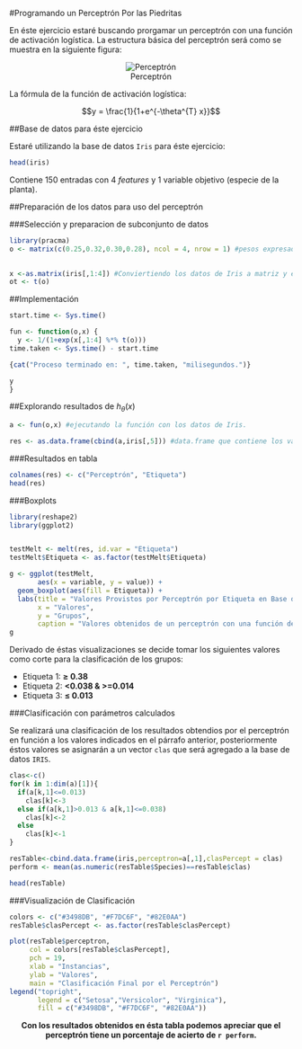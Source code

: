 #Programando un Perceptrón Por las Piedritas

En éste ejercicio estaré buscando prorgamar un perceptrón con una función de activación logística. La estructura básica del perceptrón será como se muestra en la siguiente figura:

<center>![Perceptrón](img/perceptron.jpg)</center>

<!--<center>![Perceptrpón](D:/Dropbox/MsC UABC/3er Semestre/Algoritmos datos Fisiologicos/Trabajos/Apuntes/img/perceptron.jpg)</center> -->
<!--<center>![Perceptrpón](C:/Users/Telemedicina/Documents/GENER/Tareas/perceptron.jpg)</center>-->


La fórmula de la función de activación logística:

$$y = \frac{1}{1+e^{-\theta^{T} x}}$$

##Base de datos para éste ejercicio

Estaré utilizando la base de datos `Iris` para éste ejercicio:
```r
head(iris)
```
Contiene 150 entradas con 4 *features* y 1 variable objetivo (especie de la planta).

##Preparación de los datos para uso del perceptrón

###Selección y preparacion de subconjunto de datos
```r
library(pracma)
o <- matrix(c(0.25,0.32,0.30,0.28), ncol = 4, nrow = 1) #pesos expresados como una matriz de 1x4.

  
x <-as.matrix(iris[,1:4]) #Conviertiendo los datos de Iris a matriz y excluyendo la variable objetivo.
ot <- t(o)
```

##Implementación
```r
start.time <- Sys.time()

fun <- function(o,x) {
  y <- 1/(1+exp(x[,1:4] %*% t(o)))
time.taken <- Sys.time() - start.time

{cat("Proceso terminado en: ", time.taken, "milisegundos.")}

y
}
```


##Explorando resultados de $h_{\theta}(x)$
```r
a <- fun(o,x) #ejecutando la función con los datos de Iris.

res <- as.data.frame(cbind(a,iris[,5])) #data.frame que contiene los valores resultado de la función de activación del perceptrón y el valor de la variable objetivo en la base de datos Iris.
```

###Resultados en tabla
```r
colnames(res) <- c("Perceptrón", "Etiqueta")
head(res)
```

###Boxplots

```r
library(reshape2)
library(ggplot2)


testMelt <- melt(res, id.var = "Etiqueta")
testMelt$Etiqueta <- as.factor(testMelt$Etiqueta)

g <- ggplot(testMelt,
       aes(x = variable, y = value)) +
  geom_boxplot(aes(fill = Etiqueta)) +
  labs(title = "Valores Provistos por Perceptrón por Etiqueta en Base de Datos IRIS",
       x = "Valores",
       y = "Grupos",
       caption = "Valores obtenidos de un perceptrón con una función de activación logística.")
g 

```

Derivado de éstas visualizaciones se decide tomar los siguientes valores como corte para la clasificación de los grupos:

 - Etiqueta 1: **$\geq$ 0.38**
 - Etiqueta 2: **<0.038 & >=0.014**
 - Etiqueta 3: **$\leq$ 0.013**

###Clasificación con parámetros calculados

Se realizará una clasificación de los resultados obtendios por el perceptrón en función a los valores indicados en el párrafo anterior, posteriormente éstos valores se asignarán a un vector `clas` que será agregado a la base de datos `IRIS`.
```r

clas<-c()
for(k in 1:dim(a)[1]){
  if(a[k,1]<=0.013)
    clas[k]<-3
  else if(a[k,1]>0.013 & a[k,1]<=0.038)
    clas[k]<-2
  else
    clas[k]<-1
}

resTable<-cbind.data.frame(iris,perceptron=a[,1],clasPercept = clas)
perform <- mean(as.numeric(resTable$Species)==resTable$clas)

head(resTable)
```

###Visualización de Clasificación
```r
colors <- c("#3498DB", "#F7DC6F", "#82E0AA")
resTable$clasPercept <- as.factor(resTable$clasPercept)

plot(resTable$perceptron,
     col = colors[resTable$clasPercept],
     pch = 19,
     xlab = "Instancias",
     ylab = "Valores",
     main = "Clasificación Final por el Perceptrón")
legend("topright",
       legend = c("Setosa","Versicolor", "Virginica"),
       fill = c("#3498DB", "#F7DC6F", "#82E0AA"))


```

<center>



**Con los resultados obtenidos en ésta tabla podemos apreciar que el perceptrón tiene un porcentaje de acierto de `r perform`.** 

</center>

